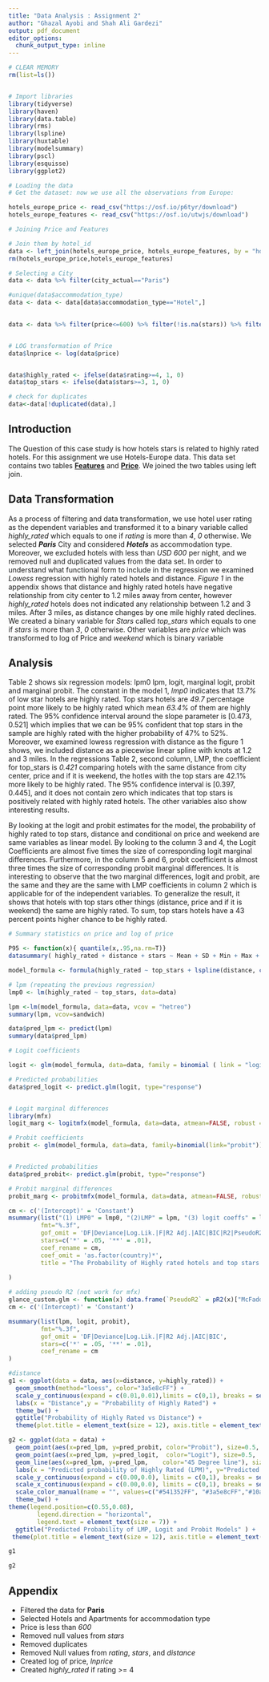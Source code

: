 ```yaml
---
title: "Data Analysis : Assignment 2"
author: "Ghazal Ayobi and Shah Ali Gardezi"
output: pdf_document
editor_options: 
  chunk_output_type: inline
---
```


```r
# CLEAR MEMORY
rm(list=ls())


# Import libraries
library(tidyverse)
library(haven)
library(data.table)
library(rms)
library(lspline)
library(huxtable)
library(modelsummary)
library(pscl)
library(esquisse)
library(ggplot2)


```



```r
# Loading the data
# Get the dataset: now we use all the observations from Europe:

hotels_europe_price <- read_csv("https://osf.io/p6tyr/download")
hotels_europe_features <- read_csv("https://osf.io/utwjs/download")
```

```r
# Joining Price and Features

# Join them by hotel_id
data <- left_join(hotels_europe_price, hotels_europe_features, by = "hotel_id")
rm(hotels_europe_price,hotels_europe_features)
```


```r
# Selecting a City
data <- data %>% filter(city_actual=="Paris")

#unique(data$accommodation_type)
data <- data <- data[data$accommodation_type=="Hotel",]
 

data <- data %>% filter(price<=600) %>% filter(!is.na(stars)) %>% filter(!is.na(distance)) %>% filter(!is.na(rating))


# LOG transformation of Price
data$lnprice <- log(data$price)


data$highly_rated <- ifelse(data$rating>=4, 1, 0)
data$top_stars <- ifelse(data$stars>=3, 1, 0)

# check for duplicates
data<-data[!duplicated(data),]
```

## Introduction

The Question of this case study is how hotels stars is related to highly rated hotels. For this assignment we use Hotels-Europe data. This data set contains two tables [**Features**](https://osf.io/utwjs/download) and [**Price**](https://osf.io/p6tyr/download). We joined the two tables using left join. 

## Data Transformation

As a process of filtering and data transformation, we use hotel user rating as the dependent variables and transformed it to a binary variable called _highly_rated_ which equals to one if _rating_ is more than _4_, _0_ otherwise.  We selected _**Paris**_ City and considered _**Hotels**_ as accommodation type. Moreover, we excluded hotels with less than _USD 600_ per night, and we removed null and duplicated values from the data set. 
In order to understand what functional form to include in the regression we examined _Lowess_ regression with highly rated hotels and distance. _Figure 1_ in the appendix shows that distance and highly rated hotels have negative relationship from city center to 1.2 miles away from center, however _highly_rated_ hotels does not indicated any relationship between 1.2 and 3 miles. After 3 miles, as distance changes by one mile highly rated  declines. We created a binary variable for _Stars_ called _top_stars_ which equals to one if _stars_ is more than _3_, _0_ otherwise. Other variables are _price_ which was transformed to log of Price and _weekend_ which is binary variable

## Analysis

Table 2 shows six regression models: lpm0 lpm, logit, marginal logit, probit and marginal probit. The constant in the model 1, _lmp0_ indicates that _13.7%_ of low star hotels are highly rated. Top stars hotels are _49.7_ percentage point more likely to be highly rated which mean _63.4%_ of them are highly rated. The 95% confidence interval around the slope parameter is [0.473, 0.521] which implies that we can be 95% confident that top stars in the sample are highly rated with the higher probability of 47% to 52%. 
Moreover, we examined lowess regression with distance as the figure 1 shows, we included distance as a piecewise linear spline with knots at 1.2 and 3 miles. In the regressions Table 2, second column, LMP, the coefficient for top_stars is _0.421_ comparing hotels with the same distance from city center, price and if it is weekend, the hotles with the top stars are 42.1% more likely to be highly rated. The 95% confidence interval is [0.397, 0.445], and it does not contain zero which indicates that top stars is positively related with highly rated hotels.
The other variables also show interesting results. 

By looking at the logit and probit estimates for the model, the probability of highly rated to top stars, distance and conditional on price and weekend are same variables as linear model. By looking to the column 3 and 4, the Logit Coefficients are almost five times the size of corresponding logit marginal differences. Furthermore, in the column 5 and 6, probit coefficient is almost three times the size of corresponding probit marginal differences. It is interesting to observe that the two marginal differences, logit and probit, are the same and they are the same with LMP coefficients in column 2 which is applicable for of the independent variables. To generalize the result, it shows that hotels with top stars other things (distance, price and if it is weekend) the same are highly rated. To sum, top stars hotels have a 43 percent points higher chance to be highly rated.  

```r

# Summary statistics on price and log of price

P95 <- function(x){ quantile(x,.95,na.rm=T)}
datasummary( highly_rated + distance + stars ~ Mean + SD + Min + Max + Median + P95 + N , data = data, title = "Summary Statistics" )


```



```r
model_formula <- formula(highly_rated ~ top_stars + lspline(distance, c(1.2, 3)) + price + weekend )
```


```r

# lpm (repeating the previous regression)
lmp0 <- lm(highly_rated ~ top_stars, data=data)

lpm <-lm(model_formula, data=data, vcov = "hetreo")
summary(lpm, vcov=sandwich)

data$pred_lpm <- predict(lpm)
summary(data$pred_lpm)

```


```r
# Logit coefficients

logit <- glm(model_formula, data=data, family = binomial ( link = "logit"))

# Predicted probabilities 
data$pred_logit <- predict.glm(logit, type="response")


# Logit marginal differences
library(mfx)
logit_marg <- logitmfx(model_formula, data=data, atmean=FALSE, robust = T)

```


```r

# Probit coefficients
probit <- glm(model_formula, data=data, family=binomial(link="probit"))


# Predicted probabilities 
data$pred_probit<- predict.glm(probit, type="response") 

# Probit marginal differences
probit_marg <- probitmfx(model_formula, data=data, atmean=FALSE, robust = T)

```



```r
cm <- c('(Intercept)' = 'Constant')
msummary(list("(1) LMP0" = lmp0, "(2)LMP" = lpm, "(3) logit coeffs" = logit, "(4) logit Marg" = logit_marg, "(5) Probit" = probit, "(6) Probit Marg" = probit_marg),
         fmt="%.3f",
         gof_omit = 'DF|Deviance|Log.Lik.|F|R2 Adj.|AIC|BIC|R2|PseudoR2',
         stars=c('*' = .05, '**' = .01),
         coef_rename = cm,
         coef_omit = 'as.factor(country)*',
         title = "The Probability of Highly rated hotels and top stars - LMP, Logit, and Probit models"
         
)
```



```r
# adding pseudo R2 (not work for mfx)
glance_custom.glm <- function(x) data.frame(`PseudoR2` = pR2(x)["McFadden"])
cm <- c('(Intercept)' = 'Constant')

msummary(list(lpm, logit, probit),
         fmt="%.3f",
         gof_omit = 'DF|Deviance|Log.Lik.|F|R2 Adj.|AIC|BIC',
         stars=c('*' = .05, '**' = .01),
         coef_rename = cm
)
```



```r

#distance
g1 <- ggplot(data = data, aes(x=distance, y=highly_rated)) +
  geom_smooth(method="loess", color="3a5e8cFF") +
  scale_y_continuous(expand = c(0.01,0.01),limits = c(0,1), breaks = seq(0,1,0.2), labels = scales::percent) +
  labs(x = "Distance",y = "Probability of Highly Rated") +
  theme_bw() +
  ggtitle("Probability of Highly Rated vs Distance") +
  theme(plot.title = element_text(size = 12), axis.title = element_text(size=8) )

```


```r
g2 <- ggplot(data = data) +
  geom_point(aes(x=pred_lpm, y=pred_probit, color="Probit"), size=0.5,  shape=16) +
  geom_point(aes(x=pred_lpm, y=pred_logit,  color="Logit"), size=0.5,  shape=16) +
  geom_line(aes(x=pred_lpm, y=pred_lpm,    color="45 Degree line"), size=0.5) +
  labs(x = "Predicted probability of Highly Rated (LPM)", y="Predicted probability")+
  scale_y_continuous(expand = c(0.00,0.0), limits = c(0,1), breaks = seq(0,1,0.2)) +
  scale_x_continuous(expand = c(0.00,0.0), limits = c(0,1), breaks = seq(0,1,0.2)) +
  scale_color_manual(name = "", values=c("#541352FF", "#3a5e8cFF","#10a53dFF")) +
  theme_bw() +
theme(legend.position=c(0.55,0.08),
        legend.direction = "horizontal",
        legend.text = element_text(size = 7)) + 
  ggtitle("Predicted Probability of LMP, Logit and Probit Models" ) +
 theme(plot.title = element_text(size = 12), axis.title = element_text(size=8) )  

```



```r
g1

g2
```


## Appendix

- Filtered the data for **Paris**
- Selected Hotels and Apartments for accommodation type
- Price is less than _*600*_
- Removed null values from _stars_
- Removed duplicates
- Removed Null values from _rating_, _stars_, and _distance_
- Created log of price, _lnprice_
- Created _highly_rated_ if rating >= 4

